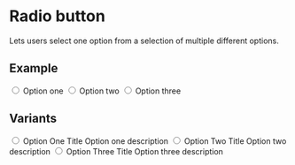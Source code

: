 


<Meta title="Components/Radio button" component={Input} />

# Radio button

Lets users select one option from a selection of multiple different options.

## Example

<Canvas>
  <Story name="Default">
    <Label htmlFor="optionOne">
      <Input type="radio" id="optionOne" name="option" value="optionOne" />
      Option one
    </Label>
    <Label htmlFor="optionTwo">
      <Input type="radio" id="optionTwo" name="option" value="optionTwo" />
      Option two
    </Label>
    <Label htmlFor="optionThree">
      <Input type="radio" id="optionThree" name="option" value="optionThree" />
      Option three
    </Label>
  </Story>
</Canvas>

## Variants

<Canvas>
  <Story name="Radio Box">
    <Label htmlFor="radioBoxOptionOne" style={{
        'padding': '1em 1.5em 1em',
        'border-radius': '0.25em',
        'margin-bottom': '0.8em',
        'border': '1px solid ${colors.bordersLight}',
        'flex': '1 1 33.3333333%',
        'cursor': 'pointer',
        'display': 'flex',
        'flex-direction': 'column',
        'background': '#fff',
        'box-shadow': '0 2px 2px 0 rgba(0, 0, 0, 0.18)',
        'color': '${colors.textLight}',
        'position': 'relative',
      }}>
      <Input
        type="radio"
        variant="radioBox"
        id="radioBoxOptionOne"
        name="option"
        value="radioBoxOptionOne"
      />
      <span style={{
        'font-weight': 'bold',
        'letter-spacing': '0',
        'margin-left': '3em',
        'color': '${colors.text}',
        'display': 'flex',
      }}>
      Option One Title
      </span>
      <span style={{
        'font-weight': 'normal',
        'font-size': '1em',
        'letter-spacing': '0',
        'margin-left': '3em',
      }}>
      Option one description
      </span>
    </Label>
    <Label htmlFor="radioBoxOptionTwo" style={{
        'padding': '1em 1.5em 1em',
        'border-radius': '0.25em',
        'margin-bottom': '0.8em',
        'border': '1px solid ${colors.bordersLight}',
        'flex': '1 1 33.3333333%',
        'cursor': 'pointer',
        'display': 'flex',
        'flex-direction': 'column',
        'background': '#fff',
        'box-shadow': '0 2px 2px 0 rgba(0, 0, 0, 0.18)',
        'color': '${colors.textLight}',
        'position': 'relative',
      }}>
      <Input
        type="radio"
        variant="radioBox"
        id="radioBoxOptionTwo"
        name="option"
        value="radioBoxOptionTwo"
      />
      <span style={{
        'font-weight': 'bold',
        'letter-spacing': '0',
        'margin-left': '3em',
        'color': '${colors.text}',
        'display': 'flex',
      }}>
      Option Two Title
      </span>
      <span style={{
        'font-weight': 'normal',
        'font-size': '1em',
        'letter-spacing': '0',
        'margin-left': '3em',
      }}>
      Option two description
      </span>
    </Label>
    <Label htmlFor="radioBoxOptionThree" style={{
        'padding': '1em 1.5em 1em',
        'border-radius': '0.25em',
        'margin-bottom': '0.8em',
        'border': '1px solid ${colors.bordersLight}',
        'flex': '1 1 33.3333333%',
        'cursor': 'pointer',
        'display': 'flex',
        'flex-direction': 'column',
        'background': '#fff',
        'box-shadow': '0 2px 2px 0 rgba(0, 0, 0, 0.18)',
        'color': '${colors.textLight}',
        'position': 'relative',
      }}>
      <Input
        type="radio"
        variant="radioBox"
        id="radioBoxOptionThree"
        name="option"
        value="radioBoxOptionThree"
      />
      <span style={{
        'font-weight': 'bold',
        'letter-spacing': '0',
        'margin-left': '3em',
        'color': '${colors.text}',
        'display': 'flex',
      }}>
      Option Three Title
      </span>
      <span style={{
        'font-weight': 'normal',
        'font-size': '1em',
        'letter-spacing': '0',
        'margin-left': '3em',
      }}>
      Option three description
      </span>
    </Label>
  </Story>
</Canvas>
